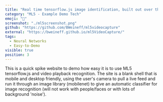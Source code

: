 ```yaml
---
title: "Real time tensorflow.js image identification, built out over the course of two hours as a spike"
category: "ML5 - Example Demo Tech"
emoji: "🧰"
screenshot: "./ml5screenshot.png"
github: "https://github.com/BWeineff/ml5videocapture"
external: "https://bweineff.github.io/ml5VideoCapture/"
tags:
  - Neural Networks
  - Easy-to-Demo
visible: true
position: 3
---
```


This is a quick spike website to demo how easy it is to use ML5 tensorflow.js and video playback recognition. The site is a blank shell that is mobile and desktop friendly, using the user's camera to pull a live feed and run it through an image library (mobilenet) to give an automatic classifier for image recognition (will not work with people/faces or with lots of background 'noise').
